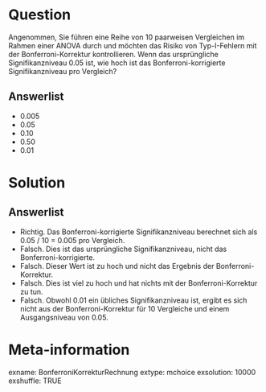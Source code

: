 Question
========

Angenommen, Sie führen eine Reihe von 10 paarweisen Vergleichen im Rahmen einer ANOVA durch und möchten das Risiko von Typ-I-Fehlern mit der Bonferroni-Korrektur kontrollieren. Wenn das ursprüngliche Signifikanzniveau 0.05 ist, wie hoch ist das Bonferroni-korrigierte Signifikanzniveau pro Vergleich?

Answerlist
----------

* 0.005
* 0.05
* 0.10
* 0.50
* 0.01

Solution
========

Answerlist
----------

* Richtig. Das Bonferroni-korrigierte Signifikanzniveau berechnet sich als 0.05 / 10 = 0.005 pro Vergleich.
* Falsch. Dies ist das ursprüngliche Signifikanzniveau, nicht das Bonferroni-korrigierte.
* Falsch. Dieser Wert ist zu hoch und nicht das Ergebnis der Bonferroni-Korrektur.
* Falsch. Dies ist viel zu hoch und hat nichts mit der Bonferroni-Korrektur zu tun.
* Falsch. Obwohl 0.01 ein übliches Signifikanzniveau ist, ergibt es sich nicht aus der Bonferroni-Korrektur für 10 Vergleiche und einem Ausgangsniveau von 0.05.

Meta-information
================
exname: BonferroniKorrekturRechnung
extype: mchoice 
exsolution: 10000
exshuffle: TRUE
